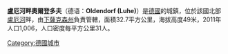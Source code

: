 '''盧厄河畔奧爾登多夫'''（德语：'''Oldendorf (Luhe)'''）是[[德國|德國]]的城鎮，位於該國北部[[盧厄河|盧厄河]]畔，由[[下薩克森州|下薩克森州]]負責管轄，面積32.7平方公里，海拔高度49米，2011年人口1,006，人口密度每平方公里31人。

{{Authority control}}
{{Germany-geo-stub}}
[[Category:德國城市|Category:德國城市]]